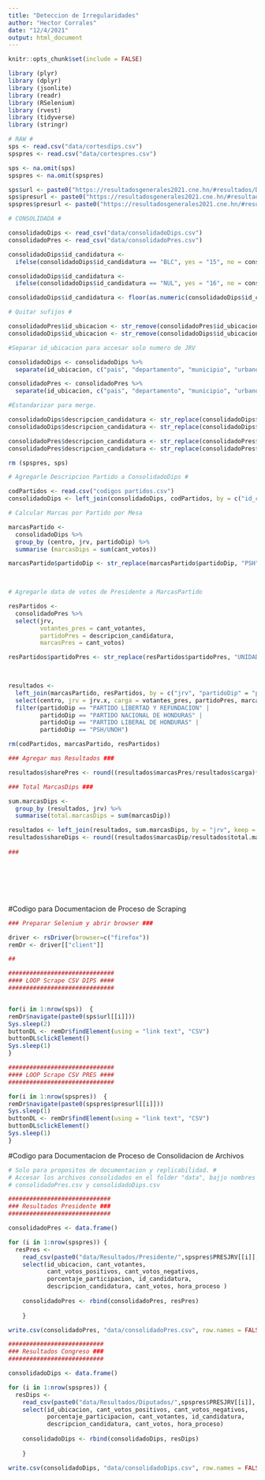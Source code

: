 ```yaml
---
title: "Deteccion de Irregularidades"
author: "Hector Corrales"
date: "12/4/2021"
output: html_document
---
```


```r
knitr::opts_chunk$set(include = FALSE)

library (plyr)
library (dplyr)
library (jsonlite)
library (readr)
library (RSelenium)
library (rvest)
library (tidyverse)
library (stringr)

```


```r

# RAW #
sps <- read.csv("data/cortesdips.csv")
spspres <- read.csv("data/cortespres.csv")

sps <- na.omit(sps)
spspres <- na.omit(spspres)

sps$url <- paste0("https://resultadosgenerales2021.cne.hn/#resultados/DIP/", sps$JRV)
sps$presurl <- paste0("https://resultadosgenerales2021.cne.hn/#resultados/PRE/", sps$PRESJRV, "_PRE/")  
spspres$presurl <- paste0("https://resultadosgenerales2021.cne.hn/#resultados/PRE/", spspres$PRESJRV, "_PRE") 

# CONSOLIDADA #

consolidadoDips <- read_csv("data/consolidadoDips.csv")
consolidadoPres <- read_csv("data/consolidadoPres.csv")

consolidadoDips$id_candidatura <- 
  ifelse(consolidadoDips$id_candidatura == "BLC", yes = "15", no = consolidadoDips$id_candidatura)

consolidadoDips$id_candidatura <-
  ifelse(consolidadoDips$id_candidatura == "NUL", yes = "16", no = consolidadoDips$id_candidatura)

consolidadoDips$id_candidatura <- floor(as.numeric(consolidadoDips$id_candidatura))

# Quitar sufijos #

consolidadoPres$id_ubicacion <- str_remove(consolidadoPres$id_ubicacion, "_PRE")
consolidadoDips$id_ubicacion <- str_remove(consolidadoDips$id_ubicacion, "_DIP")

#Separar id_ubicacion para accesar solo numero de JRV

consolidadoDips <- consolidadoDips %>%
  separate(id_ubicacion, c("pais", "departamento", "municipio", "urbano", "centro", "jrv"))

consolidadoPres <- consolidadoPres %>%
  separate(id_ubicacion, c("pais", "departamento", "municipio", "urbano", "centro", "jrv"))

#Estandarizar para merge.

consolidadoDips$descripcion_candidatura <- str_replace(consolidadoDips$descripcion_candidatura, "Voto en BLANCO", "Blanco")
consolidadoDips$descripcion_candidatura <- str_replace(consolidadoDips$descripcion_candidatura, "Voto NULOS", "Blanco")#

consolidadoPres$descripcion_candidatura <- str_replace(consolidadoPres$descripcion_candidatura, "Votos NULOS", "Nulos")
consolidadoPres$descripcion_candidatura <- str_replace(consolidadoPres$descripcion_candidatura, "Voto en BLANCO", "Blancos")

rm (spspres, sps)

```


```r

# Agregarle Descripcion Partido a ConsolidadoDips #

codPartidos <- read.csv("codigos partidos.csv")
consolidadoDips <- left_join(consolidadoDips, codPartidos, by = c("id_candidatura" = "id_partidoDip"))

# Calcular Marcas por Partido por Mesa

marcasPartido <- 
  consolidadoDips %>% 
  group_by (centro, jrv, partidoDip) %>%
  summarise (marcasDips = sum(cant_votos))

marcasPartido$partidoDip <- str_replace(marcasPartido$partidoDip, "PSH", "PSH/UNOH")
  


# Agregarle data de votos de Presidente a MarcasPartido

resPartidos <- 
  consolidadoPres %>%
  select(jrv, 
         votantes_pres = cant_votantes,
         partidoPres = descripcion_candidatura,
         marcasPres = cant_votos)

resPartidos$partidoPres <- str_replace(resPartidos$partidoPres, "UNIDAD NACIONAL OPOSITORA DE HONDURAS", "PSH/UNOH")
         


resultados <- 
  left_join(marcasPartido, resPartidos, by = c("jrv", "partidoDip" = "partidoPres"), keep = TRUE) %>%
  select(centro, jrv = jrv.x, carga = votantes_pres, partidoPres, marcasPres, partidoDip, marcasDip = marcasDips) %>%
  filter(partidoDip == "PARTIDO LIBERTAD Y REFUNDACION" | 
         partidoDip == "PARTIDO NACIONAL DE HONDURAS" |
         partidoDip == "PARTIDO LIBERAL DE HONDURAS" |
         partidoDip == "PSH/UNOH")

rm(codPartidos, marcasPartido, resPartidos)

### Agregar mas Resultados ###

resultados$sharePres <- round((resultados$marcasPres/resultados$carga)*100, 1)

### Total MarcasDips ###

sum.marcasDips <- 
  group_by (resultados, jrv) %>%
  summarise(total.marcasDips = sum(marcasDip))

resultados <- left_join(resultados, sum.marcasDips, by = "jrv", keep = FALSE)
resultados$shareDips <- round((resultados$marcasDip/resultados$total.marcasDips)*100, 1)
  
###








```









#Codigo para Documentacion de Proceso de Scraping
  
  ```r

### Preparar Selenium y abrir browser ###

driver <- rsDriver(browser=c("firefox"))
remDr <- driver[["client"]]

##

##############################
#### LOOP Scrape CSV DIPS ####
##############################


for(i in 1:nrow(sps))  {
  remDr$navigate(paste0(sps$url[[i]]))
  Sys.sleep(2)
  buttonDL <- remDr$findElement(using = "link text", "CSV")
  buttonDL$clickElement()
  Sys.sleep(1)
}

##############################
#### LOOP Scrape CSV PRES ####
##############################

for(i in 1:nrow(spspres))  {
  remDr$navigate(paste0(spspres$presurl[[i]]))
  Sys.sleep(1)
  buttonDL <- remDr$findElement(using = "link text", "CSV")
  buttonDL$clickElement()
  Sys.sleep(1)
}


```


#Codigo para Documentacion de Proceso de Consolidacion de Archivos

```r

# Solo para propositos de documentacion y replicabilidad. #
# Accesar los archivos consolidados en el folder "data", bajjo nombres 
# consolidadoPres.csv y consolidadoDips.csv

#############################
### Resultados Presidente ###
#############################

consolidadoPres <- data.frame()

for (i in 1:nrow(spspres)) {
  resPres <- 
    read_csv(paste0("data/Resultados/Presidente/",spspres$PRESJRV[[i]], "_PRE_PRE.csv" )) %>%
    select(id_ubicacion, cant_votantes, 
           cant_votos_positivos, cant_votos_negativos, 
           porcentaje_participacion, id_candidatura, 
           descripcion_candidatura, cant_votos, hora_proceso )
  
    consolidadoPres <- rbind(consolidadoPres, resPres) 
    
    }

write.csv(consolidadoPres, "data/consolidadoPres.csv", row.names = FALSE)

###########################
### Resultados Congreso ###
###########################

consolidadoDips <- data.frame()

for (i in 1:nrow(spspres)) {
  resDips <- 
    read_csv(paste0("data/Resultados/Diputados/",spspres$PRESJRV[[i]], "_DIP_DIP.csv" )) %>%
    select(id_ubicacion, cant_votos_positivos, cant_votos_negativos,
           porcentaje_participacion, cant_votantes, id_candidatura,
           descripcion_candidatura, cant_votos, hora_proceso)
  
    consolidadoDips <- rbind(consolidadoDips, resDips)
    
    }

write.csv(consolidadoDips, "data/consolidadoDips.csv", row.names = FALSE)


```

